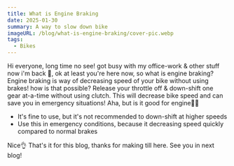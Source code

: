 ```yaml
---
title: What is Engine Braking
date: 2025-01-30
summary: A way to slow down bike
imageURL: /blog/what-is-engine-braking/cover-pic.webp
tags:
  - Bikes
---
```



<Message>
  Hi everyone, long time no see! got busy with my office-work & other stuff now
  i'm back
</Message>

<Message character="chimtu" direction="right">
  🤬, ok at least you're here now, so what is engine braking?
</Message>

<Message>
  Engine braking is way of decreasing speed of your bike without using brakes!
</Message>

<Message character="chimtu" direction="right">
  how is that possible?
</Message>

<Message>
  Release your throttle off & down-shift one gear at-a-time without using
  clutch. This will decrease bike speed and can save you in emergency
  situations!
</Message>

<Message character="chimtu" direction="right">
  Aha, but is it good for engine🤷‍♂️
</Message>

<Message>

- It's fine to use, but it's not recommended to down-shift at higher speeds
- Use this in emergency conditions, because it decreasing speed quickly compared to normal brakes

</Message>

<Message character="chimtu" direction="right">
  Nice👌
</Message>

<Message>
  That's it for this blog, thanks for making till here. See you in next blog!
</Message>
